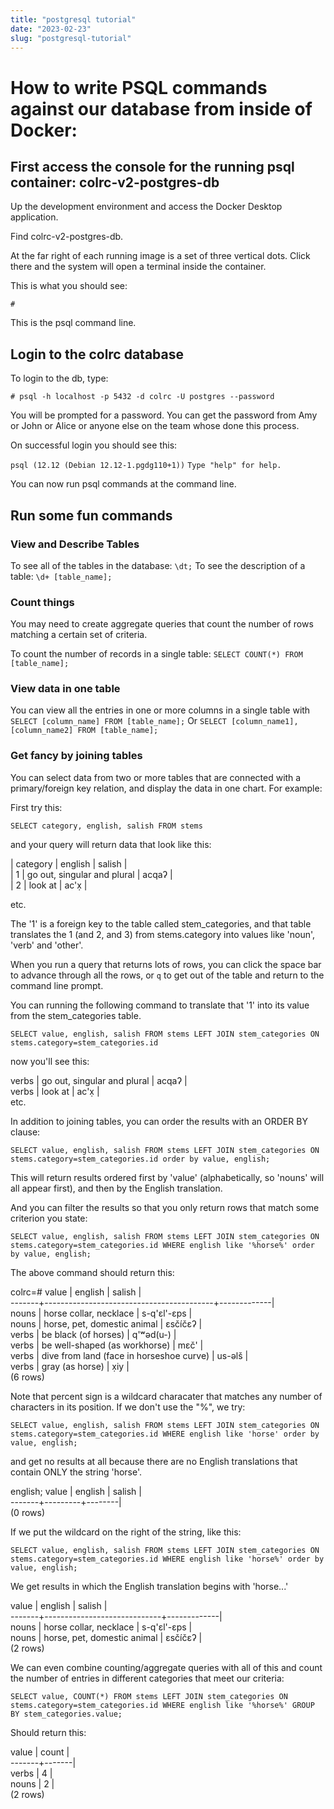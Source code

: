 ```yaml
--- 
title: "postgresql tutorial"
date: "2023-02-23"
slug: "postgresql-tutorial"
---
```


# How to write PSQL commands against our database from inside of Docker:

## First access the console for the running psql container: colrc-v2-postgres-db 

Up the development environment and access the Docker Desktop application.

Find colrc-v2-postgres-db.

At the far right of each running image is a set of three vertical dots. Click there and the system will open a terminal inside the container.

This is what you should see:

`#`

This is the psql command line.  

## Login to the colrc database

To login to the db, type:

``# psql -h localhost -p 5432 -d colrc -U postgres --password``

You will be prompted for a password.  You can get the password from Amy or John or Alice or anyone else on the team whose done this process. 

On successful login you should see this:

``psql (12.12 (Debian 12.12-1.pgdg110+1))``
``Type "help" for help.``

You can now run psql commands at the command line.  

## Run some fun commands

### View and Describe Tables

To see all of the tables in the database: `\dt;`
To see the description of a table:  `\d+ [table_name];`

### Count things

You may need to create aggregate queries that count the number of rows matching a certain set of criteria.

To count the number of records in a single table: `SELECT COUNT(*) FROM [table_name];`

### View data in one table

You can view all the entries in one or more columns in a single table with `SELECT [column_name] FROM [table_name];`
Or `SELECT [column_name1], [column_name2] FROM [table_name];`

### Get fancy by joining tables

You can select data from two or more tables that are connected with a primary/foreign key relation, and display the data in one chart.  For example:

First try this:

`SELECT category, english, salish FROM stems` 

and your query will return data that look like this:

| category | english | salish |  
| 1 | go out, singular and plural | acqaʔ |  
| 2 | look at                     | ac'x̣  |  

etc.  

The '1' is a foreign key to the table called stem_categories, and that table translates the 1 (and 2, and 3) from stems.category into values like 'noun', 'verb' and 'other'.

When you run a query that returns lots of rows, you can click the space bar to advance through all the rows, or `q` to get out of the table and return to the command line prompt.

You can running the following command to translate that '1' into its value from the stem_categories table.

`SELECT value, english, salish FROM stems LEFT JOIN stem_categories ON stems.category=stem_categories.id`

now you'll see this:

verbs | go out, singular and plural | acqaʔ |  
verbs | look at                     | ac'x̣  |  
etc.

In addition to joining tables, you can order the results with an ORDER BY clause:

`SELECT value, english, salish FROM stems LEFT JOIN stem_categories ON stems.category=stem_categories.id order by value, english;`

This will return results ordered first by 'value' (alphabetically, so 'nouns' will all appear first), and then by the English translation.

And you can filter the results so that you only return rows that match some criterion you state:

`SELECT value, english, salish FROM stems LEFT JOIN stem_categories ON stems.category=stem_categories.id WHERE english like '%horse%' order by value, english;`

The above command should return this:

colrc=# 
 value |                 english                  |   salish    |  
-------+------------------------------------------+-------------|  
 nouns | horse collar, necklace                   | s-q'ɛl'-ɛps |  
 nouns | horse, pet, domestic animal              | ɛsčíčɛʔ     |  
 verbs | be black (of horses)                     | q'ʷəd(u-)   |  
 verbs | be well-shaped (as workhorse)            | mɛč'        |  
 verbs | dive from land (face in horseshoe curve) | us-əlš      |  
 verbs | gray (as horse)                          | x̣iy         |  
(6 rows)

Note that percent sign is a wildcard characater that matches any number of characters in its position.  If we don't use the "%", we try:

`SELECT value, english, salish FROM stems LEFT JOIN stem_categories ON stems.category=stem_categories.id WHERE english like 'horse' order by value, english;`

and get no results at all because there are no English translations that contain ONLY the string 'horse'.

english;
 value | english | salish |  
-------+---------+--------|  
(0 rows)

If we put the wildcard on the right of the string, like this:

`SELECT value, english, salish FROM stems LEFT JOIN stem_categories ON stems.category=stem_categories.id WHERE english like 'horse%' order by value, english;`

We get results in which the English translation begins with 'horse...'

 value |           english           |   salish    |  
-------+-----------------------------+-------------|  
 nouns | horse collar, necklace      | s-q'ɛl'-ɛps |  
 nouns | horse, pet, domestic animal | ɛsčíčɛʔ     |  
(2 rows)

We can even combine counting/aggregate queries with all of this and count the number of entries in different categories that meet our criteria:
                                                               
`SELECT value, COUNT(*) FROM stems LEFT JOIN stem_categories ON stems.category=stem_categories.id WHERE english like '%horse%' GROUP BY stem_categories.value;`

Should return this:

 value | count |  
-------+-------|  
 verbs |     4 |  
 nouns |     2 |  
(2 rows)
